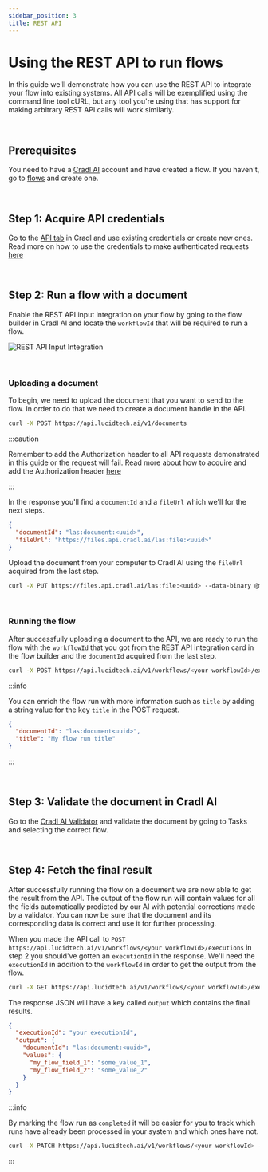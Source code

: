 ```yaml
---
sidebar_position: 3
title: REST API
---
```



# Using the REST API to run flows

In this guide we'll demonstrate how you can use the REST API to integrate your flow into existing systems. All API 
calls will be exemplified using the command line tool cURL, but any tool you're using that has support for making 
arbitrary REST API calls will work similarly.

<br/>

## Prerequisites

You need to have a [Cradl AI](https://app.cradl.ai/) account and have created a flow. If you haven't, go to 
[flows](https://app.cradl.ai/flows) and create one.

<br/>

## Step 1: Acquire API credentials

Go to the [API tab](https://app.cradl.ai/appclients) in Cradl and use existing credentials or create new ones. Read 
more on how to use the credentials to make authenticated requests [here](../reference/authentication.md)

<br/>

## Step 2: Run a flow with a document

Enable the REST API input integration on your flow by going to the flow builder in Cradl AI and locate the `workflowId` 
that will be required to run a flow.

![REST API Input Integration](/img/integrations/rest-api/rest-api-input.png)

<br/>

### Uploading a document

To begin, we need to upload the document that you want to send to the flow. In order to do that we need to create a 
document handle in the API.

```bash
curl -X POST https://api.lucidtech.ai/v1/documents 
```

:::caution

Remember to add the Authorization header to all API requests demonstrated in this guide or the request will fail. Read
more about how to acquire and add the Authorization header 
[here](../reference/authentication.md#getting-an-access-token-manually)

:::

In the response you'll find a `documentId` and a `fileUrl` which we'll for the next steps.

```json
{
  "documentId": "las:document:<uuid>",
  "fileUrl": "https://files.api.cradl.ai/las:file:<uuid>"
}
```

Upload the document from your computer to Cradl AI using the `fileUrl` acquired from the last step.

```bash
curl -X PUT https://files.api.cradl.ai/las:file:<uuid> --data-binary @my-document-file.pdf
```

<br/>

### Running the flow

After successfully uploading a document to the API, we are ready to run the flow with the `workflowId` that you got 
from the REST API integration card in the flow builder and the `documentId` acquired from the last step.

```bash
curl -X POST https://api.lucidtech.ai/v1/workflows/<your workflowId>/executions --json '{"documentId": "las:document:<uuid>"}'
```

:::info

You can enrich the flow run with more information such as `title` by adding a string value for the key `title` in the
POST request. 

```json
{
  "documentId": "las:document<uuid>",
  "title": "My flow run title"
}
```

:::

<br/>

## Step 3: Validate the document in Cradl AI

Go to the [Cradl AI Validator](https://app.cradl.ai/supervise) and validate the document by going to Tasks and 
selecting the correct flow.

<br/>

## Step 4: Fetch the final result

After successfully running the flow on a document we are now able to get the result from the API. The output of the 
flow run will contain values for all the fields automatically predicted by our AI with potential corrections made by a 
validator. You can now be sure that the document and its corresponding data is correct and use it for further 
processing.

When you made the API call to `POST https://api.lucidtech.ai/v1/workflows/<your workflowId>/executions` in step 2 you 
should've gotten an `executionId` in the response. We'll need the `executionId` in addition to the `workflowId` in 
order to get the output from the flow.

```bash
curl -X GET https://api.lucidtech.ai/v1/workflows/<your workflowId>/executions/<your executionId>
```

The response JSON will have a key called `output` which contains the final results.

```json
{
  "executionId": "your executionId",
  "output": {
    "documentId": "las:document:<uuid>",
    "values": {
      "my_flow_field_1": "some_value_1",
      "my_flow_field_2": "some_value_2"
    }
  }
}
```

:::info

By marking the flow run as `completed` it will be easier for you to track which runs have already been processed in 
your system and which ones have not.

```bash
curl -X PATCH https://api.lucidtech.ai/v1/workflows/<your workflowId> --json '{"status": "completed"}'
```

:::